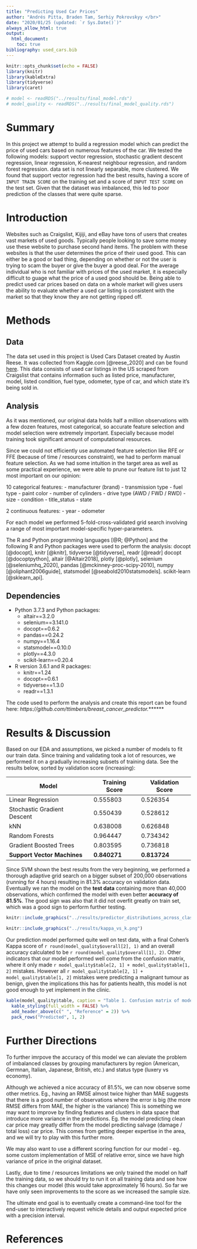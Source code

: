 ```yaml
---
title: "Predicting Used Car Prices"
author: "Andrés Pitta, Braden Tam, Serhiy Pokrovskyy </br>"
date: "2020/01/25 (updated: `r Sys.Date()`)"
always_allow_html: true
output: 
  html_document:
    toc: true
bibliography: used_cars.bib
---
```


```r
knitr::opts_chunk$set(echo = FALSE)
library(knitr)
library(kableExtra)
library(tidyverse)
library(caret)
```

```r
# model <- readRDS("../results/final_model.rds")
# model_quality <- readRDS("../results/final_model_quality.rds")
```

# Summary

In this project we attempt to build a regression model which can predict the price of used cars based on numerous features of the car. We tested the following models: support vector regression, stochastic gradient descent regression, linear regression, K-nearest neighbour regression, and random forest regression. data set is not linearly separable, more clustered. We found that support vector regression had the best results, having a score of `INPUT TRAIN SCORE` on the training set and a score of `INPUT TEST SCORE` on the test set. Given that the dataset was imbalanced, this led to poor prediction of the classes that were quite sparse. 

# Introduction

Websites such as Craigslist, Kijiji, and eBay have tons of users that creates vast markets of used goods. Typically people looking to save some money use these website to purchase second hand items. The problem with these websites is that the user determines the price of their used good. This can either be a good or bad thing, depending on whether or not the user is trying to scam the buyer or give the buyer a good deal. For the average individual who is not familiar with prices of the used market, it is especially difficult to guage what the price of a used good should be. Being able to predict used car prices based on data on a whole market will gives users the ability to evaluate whether a used car listing is consistent with the market so that they know they are not getting ripped off. 

# Methods

## Data
The data set used in this project is Used Cars Dataset created by Austin Reese. It was collected from Kaggle.com [@reese_2020] and can be found [here](https://www.kaggle.com/austinreese/craigslist-carstrucks-data). This data consists of used car listings in the US scraped from Craigslist that contains information such as listed price, manufacturer, model, listed condition, fuel type, odometer, type of car, and which state it's being sold in. 

## Analysis
As it was mentioned, our original data holds half a million observations with a few dozen features, most categorical, so accurate feature selection and model selection were extremely important. Especially because model training took significant amount of computational resources.

Since we could not efficiently use automated feature selection like RFE or FFE (because of time / resources constraint), we had to perform manual feature selection. As we had some intuition in the target area as well as some practical experience, we were able to prune our feature list to just 12 most important on our opinion:

10 categorical features:
- manufacturer (brand)
- transmission type
- fuel type
- paint color
- number of cylinders
- drive type (AWD / FWD / RWD)
- size
- condition
- title_status
- state

2 continuous features:
- year
- odometer

For each model we performed 5-fold-cross-validated grid search involving a range of most important model-specific hyper-parameters.

The R and Python programming languages [@R; @Python] and the following R and Python packages were used to perform the analysis: docopt [@docopt], knitr [@knitr], tidyverse [@tidyverse], readr [@readr] docopt [@docoptpython], altair [@Altair2018], plotly [@plotly], selenium [@seleniumhq_2020], pandas [@mckinney-proc-scipy-2010], numpy [@oliphant2006guide], statsmodel [@seabold2010statsmodels]. scikit-learn [@sklearn_api]. 


## Dependencies
- Python 3.7.3 and Python packages:
    - altair==3.2.0
    - selenium==3.141.0
    - docopt==0.6.2
    - pandas==0.24.2
    - numpy==1.16.4
    - statsmodel==0.10.0
    - plotly==4.3.0
    - scikit-learn==0.20.4
- R version 3.6.1 and R packages:
    - knitr==1.24
    - docopt==0.6.1
    - tidyverse==1.3.0
    - readr==1.3.1
    
The code used to perform the analysis and create this report can be found here: *https://github.com/ttimbers/breast_cancer_predictor.*******

# Results & Discussion

Based on our EDA and assumptions, we picked a number of models to fit our train data. Since training and validating took a lot of resources, we performed it on a gradually increasing subsets of training data. See the results below, sorted by validation score (increasing):

Model | Training Score | Validation Score
--- | --- | ---
Linear Regression | 0.555803 | 0.526354
Stochastic Gradient Descent | 0.550439 | 0.528612
kNN | 0.638008 | 0.626848
Random Forests | 0.964447 | 0.734342
Gradient Boosted Trees | 0.803595 | 0.736818
**Support Vector Machines** | **0.840271** | **0.813724**

Since SVM shown the best results from the very beginning, we performed a thorough adaptive grid search on a bigger subset of 200,000 observations (running for 4 hours) resulting in 81.3% accuracy on validation data. Eventually we ran the model on the **test data** containing more than 40,000 observations, which confirmed the model with even better **accuracy of 81.5%**. The good sign was also that it did not overfit greatly on train set, which was a good sign to perform further testing. 


```r
knitr::include_graphics("../results/predictor_distributions_across_class.png")
```



```r
knitr::include_graphics("../results/kappa_vs_k.png")
```

Our prediction model performed quite well on test data, with a final Cohen's Kappa score of `r round(model_quality$overall[2], 1)` and an overall accuracy calculated to be `r round(model_quality$overall[1], 2)`. Other indicators that our model performed well come from the confusion matrix, where it only made `r model_quality$table[2, 1] + model_quality$table[1, 2]` mistakes. However all `r model_quality$table[2, 1] + model_quality$table[1, 2]` mistakes were predicting a malignant tumour as benign, given the implications this has for patients health, this model is not good enough to yet implement in the clinic.


```r
kable(model_quality$table, caption = "Table 1. Confusion matrix of model performance on test data.") %>%
  kable_styling(full_width = FALSE) %>%
  add_header_above(c(" ", "Reference" = 2)) %>% 
  pack_rows("Predicted", 1, 2)
```

# Further Directions

To further imrpove the accuracy of this model we can aleviate the problem of imbalanced classes by grouping manufacturers by region (American, Germnan, Italian, Japanese, British, etc.) and status type (luxery vs economy). 

Although we achieved a nice accuracy of 81.5%, we can now observe some other metrics. Eg., having an RMSE almost twice higher than MAE suggests that there is a good number of observations where the error is big (the more RMSE differs from MAE, the higher is the variance) This is something we may want to improve by finding features and clusters in data space that introduce more variance in the predictions. Eg. the model predicting clean car price may greatly differ from the model predicting salvage (damage / total loss) car price. This comes from getting deeper expertise in the area, and we will try to play with this further more.

We may also want to use a different scoring function for our model - eg. some custom implementation of MSE of relative error, since we have high variance of price in the original dataset.

Lastly, due to time / resources limitations we only trained the model on half the training data, so we should try to run it on all training data and see how this changes our model (this would take approximately 16 hours). So far we have only seen improvements to the score as we increased the sample size.

The ultimate end goal is to eventually create a command-line tool for the end-user to interactively request vehicle details and output expected price with a precision interval.


# References
